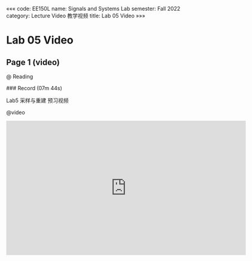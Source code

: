 «««
code: EE150L
name: Signals and Systems Lab
semester: Fall 2022
category: Lecture Video 教学视频
title: Lab 05 Video
»»»

# Lab 05 Video

## Page 1 (video)

@ Reading

<div class="markdown-body">
### Record (07m 44s)

Lab5 采样与重建 预习视频
</div>

@video

<iframe src="https://sbbrisk.com/e/vqh6vwrgwpdr.html" frameborder=0 marginwidth=0 marginheight=0 scrolling=no width=640 height=360 allowfullscreen></iframe>
